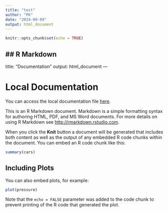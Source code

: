 ```yaml
---
title: "test"
author: "PK"
date: "2024-09-09"
output: html_document
---
```


```r
knitr::opts_chunk$set(echo = TRUE)
```

## R Markdown
---
title: "Documentation"
output: html_document
---

# Local Documentation

You can access the local documentation file [here](../doc/sexual_contacts.docx).


This is an R Markdown document. Markdown is a simple formatting syntax for authoring HTML, PDF, and MS Word documents. For more details on using R Markdown see <http://rmarkdown.rstudio.com>.

When you click the **Knit** button a document will be generated that includes both content as well as the output of any embedded R code chunks within the document. You can embed an R code chunk like this:

```r
summary(cars)
```

## Including Plots

You can also embed plots, for example:

```r
plot(pressure)
```

Note that the `echo = FALSE` parameter was added to the code chunk to prevent printing of the R code that generated the plot.
